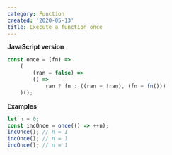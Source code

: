 ```yaml
---
category: Function
created: '2020-05-13'
title: Execute a function once
---
```


**JavaScript version**

```js once.js
const once = (fn) =>
    (
        (ran = false) =>
        () =>
            ran ? fn : ((ran = !ran), (fn = fn()))
    )();
```

**Examples**

```js examples.js
let n = 0;
const incOnce = once(() => ++n);
incOnce(); // n = 1
incOnce(); // n = 1
incOnce(); // n = 1
```
